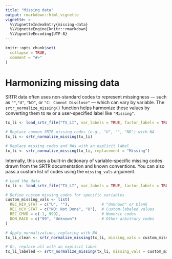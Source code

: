 ```yaml
---
title: "Missing data"
output: rmarkdown::html_vignette
vignette: >
  %\VignetteIndexEntry{missing-data}
  %\VignetteEngine{knitr::rmarkdown}
  %\VignetteEncoding{UTF-8}
---
```


```r
knitr::opts_chunk$set(
  collapse = TRUE,
  comment = "#>"
)
```

# Harmonizing missing data

SRTR data often uses non-standard codes to represent missingness — such as `""`,`"U"`, `"ND"`, or `"C: Cannot Disclose"` — which can vary by variable. The `srtr_normalize_missing()` function helps harmonize these values by converting them to `NA` 
or a user-specified label like `"Missing"`.

```r
tx_li <- load_srtr_file("TX_LI", var_labels = TRUE, factor_labels = TRUE)

# Replace common SRTR missing codes (e.g., "U", "", "ND") with NA
tx_li <- srtr_normalize_missing(tx_li)

# Replace missing codes and NAs with an explicit label
tx_li <- srtr_normalize_missing(tx_li, replacement = "Missing")
```

Internally, this uses a built-in dictionary of variable-specific missing codes drawn from the SRTR documentation and known conventions.  You can also pass a custom list of codes using the `missing_vals` argument.

```r

# Load the data
tx_li <- load_srtr_file("TX_LI", var_labels = TRUE, factor_labels = TRUE)

# Define custom missing codes for specific variables
custom_missing_vals <- list(
  REC_HIV_STAT = c("U", ""),              # "Unknown" or blank
  REC_HCV_STAT = c("ND: Not Done", "U"),  # Custom-labeled values
  REC_CMVD = c(-1, 999),                  # Numeric codes
  DON_RACE = c("99", "Unknown")           # Other arbitrary codes
)

# Apply normalization, replacing with NA
tx_li_clean <- srtr_normalize_missing(tx_li, missing_vals = custom_missing_vals)

# Or, replace all with an explicit label
tx_li_labeled <- srtr_normalize_missing(tx_li, missing_vals = custom_missing_vals, replacement = "Missing")

```

